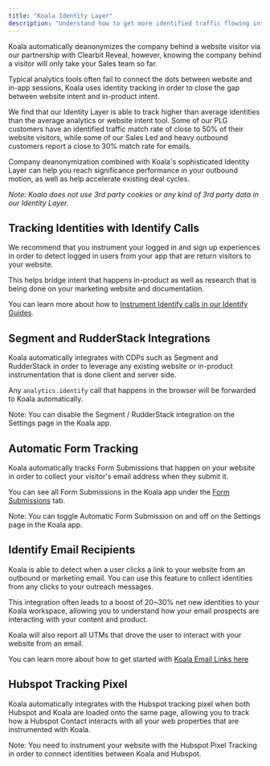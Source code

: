```yaml
---
title: "Koala Identity Layer"
description: "Understand how to get more identified traffic flowing into Koala"
---
```


Koala automatically deanonymizes the company behind a website visitor via our partnership with Clearbit Reveal,
however, knowing the company behind a visitor will only take your Sales team so far.


Typical analytics tools often fail to connect the dots between website and in-app sessions,
Koala uses identity tracking in order to close the gap between website intent and in-product intent.

We find that our Identity Layer is able to track higher than average identities than the average analytics or website intent tool.
Some of our PLG customers have an identified traffic match rate of close to 50% of their website visitors, while some of our Sales Led and
heavy outbound customers report a close to 30% match rate for emails.

Company deanonymization combined with Koala's sophisticated Identity Layer can help you reach significance performance in your outbound motion,
as well as help accelerate existing deal cycles.

*Note: Koala does not use 3rd party cookies or any kind of 3rd party data in our Identity Layer*.

## Tracking Identities with Identify Calls

We recommend that you instrument your logged in and sign up experiences in order to detect
logged in users from your app that are return visitors to your website.

This helps bridge intent that happens in-product as well as research that is being done on
your marketing website and documentation.

You can learn more about how to [Instrument Identify calls in our Identify Guides](/docs/sdk/identify).

## Segment and RudderStack Integrations

Koala automatically integrates with CDPs such as Segment and RudderStack in order to leverage any existing website or in-product
instrumentation that is done client and server side.

Any `analytics.identify` call that happens in the browser will be forwarded to Koala automatically.

Note: You can disable the Segment / RudderStack integration on the Settings page in the Koala app.

## Automatic Form Tracking

Koala automatically tracks Form Submissions that happen on your website in order to collect your visitor's
email address when they submit it.

You can see all Form Submissions in the Koala app under the [Form Submissions](https://getkoala.com/goto/forms/reports) tab.

Note: You can toggle Automatic Form Submission on and off on the Settings page in the Koala app.

## Identify Email Recipients

Koala is able to detect when a user clicks a link to your website from an outbound or marketing email.
You can use this feature to collect identities from any clicks to your outreach messages.

This integration often leads to a boost of 20~30% net new identities to your Koala workspace, allowing you to
understand how your email prospects are interacting with your content and product.

Koala will also report all UTMs that drove the user to interact with your website from an email.

You can learn more about how to get started with [Koala Email Links here](/docs/identity-layer/identify-email-recipients)

## Hubspot Tracking Pixel

Koala automatically integrates with the Hubspot tracking pixel when both Hubspot and Koala are loaded onto the 
same page, allowing you to track how a Hubspot Contact interacts with all your web properties that are instrumented
with Koala.

Note: You need to instrument your website with the Hubspot Pixel Tracking in order to connect identities between Koala and Hubspot.